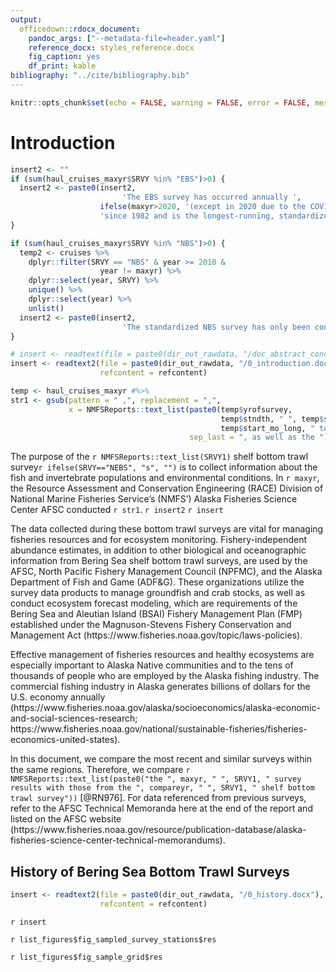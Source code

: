 ```yaml
---
output:
  officedown::rdocx_document: 
    pandoc_args: ["--metadata-file=header.yaml"]
    reference_docx: styles_reference.docx
    fig_caption: yes
    df_print: kable
bibliography: "../cite/bibliography.bib"
---
```


```r
knitr::opts_chunk$set(echo = FALSE, warning = FALSE, error = FALSE, message = FALSE)
```

# Introduction

```r
insert2 <- ""
if (sum(haul_cruises_maxyr$SRVY %in% "EBS")>0) {
  insert2 <- paste0(insert2, 
                         'The EBS survey has occurred annually ', 
                    ifelse(maxyr>2020, '(except in 2020 due to the COVID-19 pandemic) ', ''),
                    'since 1982 and is the longest-running, standardized time series of fish and invertebrate data in the region [@RN976]. ')
}

if (sum(haul_cruises_maxyr$SRVY %in% "NBS")>0) {
  temp2 <- cruises %>% 
    dplyr::filter(SRVY == "NBS" & year >= 2010 & 
                    year != maxyr) %>% 
    dplyr::select(year, SRVY) %>% 
    unique() %>% 
    dplyr::select(year) %>% 
    unlist()
  insert2 <- paste0(insert2,
                         'The standardized NBS survey has only been conducted previously in ',NMFSReports::text_list(temp2),' [@RN909]. ')
}

# insert <- readtext(file = paste0(dir_out_rawdata, "/doc_abstract_conclusion.docx"))
insert <- readtext2(file = paste0(dir_out_rawdata, "/0_introduction.docx"), 
                    refcontent = refcontent)

temp <- haul_cruises_maxyr #%>%
str1 <- gsub(pattern = " ,", replacement = ",", 
             x = NMFSReports::text_list(paste0(temp$yrofsurvey, 
                                               temp$stndth, " ", temp$survey_name, " (", temp$SRVY, ") from ", 
                                               temp$start_mo_long, " to ", temp$end_mo_long, " ", maxyr), 
                                        sep_last = ", as well as the "))
```

The purpose of the `r NMFSReports::text_list(SRVY1)` shelf bottom trawl survey`r ifelse(SRVY=="NEBS", "s", "")` is to collect information about the fish and invertebrate populations and environmental conditions. In `r maxyr`, the Resource Assessment and Conservation Engineering (RACE) Division of National Marine Fisheries Service's (NMFS') Alaska Fisheries Science Center AFSC conducted `r str1`. `r insert2` `r insert`

The data collected during these bottom trawl surveys are vital for managing fisheries resources and for ecosystem monitoring. Fishery-independent abundance estimates, in addition to other biological and oceanographic information from Bering Sea shelf bottom trawl surveys, are used by the AFSC, North Pacific Fishery Management Council (NPFMC), and the Alaska Department of Fish and Game (ADF&G). These organizations utilize the survey data products to manage groundfish and crab stocks, as well as conduct ecosystem forecast modeling, which are requirements of the Bering Sea and Aleutian Island (BSAI) Fishery Management Plan (FMP) established under the Magnuson-Stevens Fishery Conservation and Management Act (https://www.fisheries.noaa.gov/topic/laws-policies). 

Effective management of fisheries resources and healthy ecosystems are especially important to Alaska Native communities and to the tens of thousands of people who are employed by the Alaska fishing industry. The commercial fishing industry in Alaska generates billions of dollars for the U.S. economy annually (https://www.fisheries.noaa.gov/alaska/socioeconomics/alaska-economic-and-social-sciences-research; https://www.fisheries.noaa.gov/national/sustainable-fisheries/fisheries-economics-united-states).

In this document, we compare the most recent and similar surveys within the same regions. Therefore, we compare `r NMFSReports::text_list(paste0("the ", maxyr, " ", SRVY1, " survey results with those from the ", compareyr, " ", SRVY1, " shelf bottom trawl survey"))` [@RN976]. For data referenced from previous surveys, refer to the AFSC Technical Memoranda here at the end of the report and listed on the AFSC website (https://www.fisheries.noaa.gov/resource/publication-database/alaska-fisheries-science-center-technical-memorandums).

## History of Bering Sea Bottom Trawl Surveys

```r
insert <- readtext2(file = paste0(dir_out_rawdata, "/0_history.docx"), 
                    refcontent = refcontent)
```

`r insert`

`r list_figures$fig_sampled_survey_stations$res `

`r list_figures$fig_sample_grid$res `
